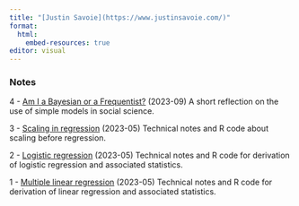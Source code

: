 ```yaml
---
title: "[Justin Savoie](https://www.justinsavoie.com/)"
format:
  html:
    embed-resources: true
editor: visual
---
```


### Notes

4 - [Am I a Bayesian or a Frequentist?](being-bayesian-frequentist.html) (2023-09) A short reflection on the use of simple models in social science.

3 - [Scaling in regression](scaling-in-regression.html) (2023-05) Technical notes and R code about scaling before regression.

2 - [Logistic regression](logistic-regression.html) (2023-05) Technical notes and R code for derivation of logistic regression and associated statistics.

1 - [Multiple linear regression](multiple-linear-regression.html) (2023-05) Technical notes and R code for derivation of linear regression and associated statistics.
